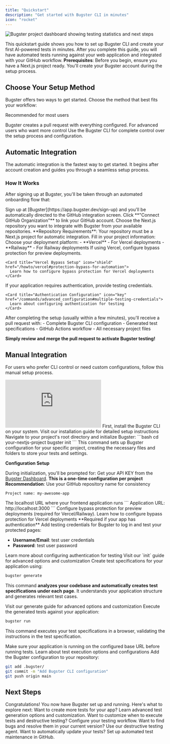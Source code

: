 ```yaml
---
title: "Quickstart"
description: "Get started with Bugster CLI in minutes"
icon: "rocket"
---
```


<Frame>
<img src="/images/project_dashboard.png" alt="Bugster project dashboard showing testing statistics and next steps" />
</Frame>

This quickstart guide shows you how to set up Bugster CLI and create your first AI-powered tests in minutes.
After you complete this guide, you will have automated tests running against your web application and integrated with your GitHub workflow.
<Info>
  **Prerequisites**: Before you begin, ensure you have a Next.js project ready. You'll create your Bugster account during the setup process.
</Info>

## Choose Your Setup Method
Bugster offers two ways to get started. Choose the method that best fits your workflow:
<CardGroup cols={2}>

<Card title="Automatic Integration" icon="bolt"  href="/quickstart#automatic-integration">
<Tip>Recommended for most users</Tip>

Bugster creates a pull request with everything configured.
</Card>
<Card title="Manual Integration" icon="wrench"  href="/quickstart#manual-integration">
<Note>For advanced users who want more control</Note>
Use the Bugster CLI for complete control over the setup process and configuration.

</Card>
</CardGroup>

## Automatic Integration
The automatic integration is the fastest way to get started. It begins after account creation and guides you through a seamless setup process.
### How It Works
After signing up at Bugster, you'll be taken through an automated onboarding flow that:

<Steps>
  <Step title="Create Account & Connect GitHub">
    Sign up at [Bugster](https://app.bugster.dev/sign-up) and you'll be automatically directed to the GitHub integration screen.
Click **"Connect GitHub Organization"** to link your GitHub account.
  </Step>
  <Step title="Select Your Repository">
    Choose the Next.js repository you want to integrate with Bugster from your available repositories.
<Warning>
  **Repository Requirements**: Your repository must be a Next.js project for automatic integration.
</Warning>
  </Step>
  <Step title="Configure Project Settings">
    Fill in your project information:
<AccordionGroup>
  <Accordion title="Platform Selection" icon="cloud">
    Choose your deployment platform:
    - **Vercel** - For Vercel deployments
    - **Railway** - For Railway deployments
  </Accordion>
  
  <Accordion title="Bypass Protection (Vercel)" icon="shield">
    If using Vercel, configure bypass protection for preview deployments.
    
    <Card title="Vercel Bypass Setup" icon="shield" href="/howto/vercel#protection-bypass-for-automation">
      Learn how to configure bypass protection for Vercel deployments
    </Card>
  </Accordion>
  
  <Accordion title="Testing Credentials" icon="key">
    If your application requires authentication, provide testing credentials.
    
    <Card title="Authentication Configuration" icon="key" href="/commands/advanced_configuration#multiple-testing-credentials">
      Learn about configuring authentication for testing
    </Card>
  </Accordion>
</AccordionGroup>
  </Step>
  <Step title="Receive Configuration Pull Request">
    After completing the setup (usually within a few minutes), you'll receive a pull request with:
- Complete Bugster CLI configuration
- Generated test specifications
- GitHub Actions workflow
- All necessary project files

**Simply review and merge the pull request to activate Bugster testing!**
  </Step>
</Steps>


## Manual Integration
For users who prefer CLI control or need custom configurations, follow this manual setup process.

<iframe
  className="w-full aspect-video rounded-xl"
  src="https://www.youtube.com/embed/uaItEvqgMTg"
  title="Bugster Manual Quickstart Guide"
  frameBorder="0"
  allow="accelerometer; autoplay; clipboard-write; encrypted-media; gyroscope; picture-in-picture"
  allowFullScreen
></iframe>
<Steps>
  <Step title="Install Bugster CLI">
  First, install the Bugster CLI on your system.
<Card title="Install Bugster CLI" icon="download" href="/installation">
  Visit our installation guide for detailed setup instructions
</Card>
  </Step>

<Step title="Initialize Bugster in Your Project">
Navigate to your project's root directory and initialize Bugster:
```bash
cd your-nextjs-project
bugster init
```
This command sets up Bugster configuration for your specific project, creating the necessary files and folders to store your tests and settings.

**Configuration Setup** 

During initialization, you'll be prompted for:
<AccordionGroup>
  <Accordion title="Bugster API KEY" icon="fingerprint">
    Get your API KEY from the [Bugster Dashboard](https://app.bugster.dev).
**This is a one-time configuration per project**
  </Accordion>
  <Accordion title="Project Name" icon="tag">
    **Recommendation**: Use your GitHub repository name for consistency
```
Project name: my-awesome-app
```
  </Accordion>
  <Accordion title="Base URL" icon="globe">
    The localhost URL where your frontend application runs
```
Application URL: http://localhost:3000
```
  </Accordion>
  <Accordion title="Bypass Protection" icon="shield">
    Configure bypass protection for preview deployments (required for Vercel/Railway).
<Card title="Vercel Bypass Setup" icon="shield" href="/howto/vercel">
  Learn how to configure bypass protection for Vercel deployments
</Card>
  </Accordion>
  <Accordion title="Authentication Credentials" icon="key">
    **Required if your app has authentication**
Add testing credentials for Bugster to log in and test your protected pages:

- **Username/Email**: test user credentials
- **Password**: test user password

<Card title="Authentication Configuration" icon="key" href="/commands/advanced_configuration#multiple-testing-credentials">
  Learn more about configuring authentication for testing
</Card>
  </Accordion>
</AccordionGroup>

<Card title="Learn More About Project Initialization" icon="fingerprint" href="/commands/init">
  Visit our `init` guide for advanced options and customization
</Card>

</Step>

<Step title="Generate Your First Tests">
Create test specifications for your application using:

```bash
bugster generate
```
This command **analyzes your codebase and automatically creates test specifications under each page**. It understands your application structure and generates relevant test cases.

<Card title="Learn More About Test Generation" icon="sparkles" href="/commands/generate">
  Visit our generate guide for advanced options and customization
</Card>
</Step>
<Step title="Generate Your First Tests">
Execute the generated tests against your application:

```bash
bugster run
```
This command executes your test specifications in a browser, validating the instructions in the test specification.

<Tip>
  Make sure your application is running on the configured base URL before running tests.
</Tip>

<Card title="Advanced Test Execution" icon="compass" href="/commands/run">
  Learn about test execution options and configurations
</Card>

</Step>
<Step title="Commit Configuration to Repository">
Add the Bugster configuration to your repository:

```bash
git add .bugster/
git commit -m "Add Bugster CLI configuration"
git push origin main
```

</Step>
</Steps>

## Next Steps
Congratulations! You now have Bugster set up and running. Here's what to explore next:
<CardGroup cols={2}>
  <Card title="Generate More Tests" icon="sparkles" href="/commands/generate">
    Want to create more tests for your app? Learn advanced test generation options and customization.
  </Card>
  <Card title="Adapt Bugster to your workflow" icon="code-pull-request" href="/config-ui">
    Want to customize when to execute tests and destructive testing? Configure your testing workflow.
  </Card>
  <Card title="Find & Fix Bugs" icon="bomb" href="/commands/destructive-agent">
    Want to find bugs and resolve them in your current version? Use our destructive testing agent.
  </Card>
  <Card title="Automate Test Updates" icon="wand-magic-sparkles" href="/commands/update">
    Want to automatically update your tests? Set up automated test maintenance in GitHub.
  </Card>
</CardGroup>
